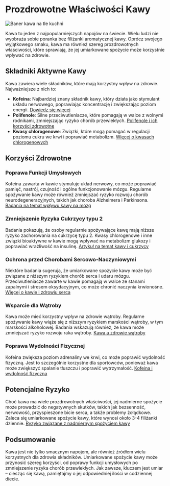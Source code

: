 # Prozdrowotne Właściwości Kawy

![Baner kawa na tle kuchni](/coffee_baner.jpg)

Kawa to jeden z najpopularniejszych napojów na świecie. Wielu ludzi nie wyobraża sobie poranka bez filiżanki aromatycznej kawy. Oprócz swojego wyjątkowego smaku, kawa ma również szereg prozdrowotnych właściwości, które sprawiają, że jej umiarkowane spożycie może korzystnie wpływać na zdrowie.

## Składniki Aktywne Kawy

Kawa zawiera wiele składników, które mają korzystny wpływ na zdrowie. Najważniejsze z nich to:

- **Kofeina**: Najbardziej znany składnik kawy, który działa jako stymulant układu nerwowego, poprawiając koncentrację i zwiększając poziom energii. [Dowiedz się więcej](https://pl.wikipedia.org/wiki/Kofeina)
- **Polifenole**: Silne przeciwutleniacze, które pomagają w walce z wolnymi rodnikami, zmniejszając ryzyko chorób przewlekłych. [Polifenole i ich korzyści zdrowotne](https://www.ncbi.nlm.nih.gov/pmc/articles/PMC2835915/)
- **Kwasy chlorogenowe**: Związki, które mogą pomagać w regulacji poziomu cukru we krwi i poprawiać metabolizm. [Więcej o kwasach chlorogenowych](https://pubmed.ncbi.nlm.nih.gov/17498522/)

## Korzyści Zdrowotne

### Poprawa Funkcji Umysłowych

Kofeina zawarta w kawie stymuluje układ nerwowy, co może poprawiać pamięć, nastrój, czujność i ogólne funkcjonowanie mózgu. Regularne spożywanie kawy może również zmniejszać ryzyko rozwoju chorób neurodegeneracyjnych, takich jak choroba Alzheimera i Parkinsona. [Badania na temat wpływu kawy na mózg](https://www.ncbi.nlm.nih.gov/pmc/articles/PMC5449130/)

### Zmniejszenie Ryzyka Cukrzycy typu 2

Badania pokazują, że osoby regularnie spożywające kawę mają niższe ryzyko zachorowania na cukrzycę typu 2. Kwasy chlorogenowe i inne związki bioaktywne w kawie mogą wpływać na metabolizm glukozy i poprawiać wrażliwość na insulinę. [Artykuł na temat kawy i cukrzycy](https://www.ncbi.nlm.nih.gov/pmc/articles/PMC3949291/)

### Ochrona przed Chorobami Sercowo-Naczyniowymi

Niektóre badania sugerują, że umiarkowane spożycie kawy może być związane z niższym ryzykiem chorób serca i udaru mózgu. Przeciwutleniacze zawarte w kawie pomagają w walce ze stanami zapalnymi i stresem oksydacyjnym, co może chronić naczynia krwionośne. [Więcej o kawie i zdrowiu serca](https://www.ncbi.nlm.nih.gov/pmc/articles/PMC5985149/)

### Wsparcie dla Wątroby

Kawa może mieć korzystny wpływ na zdrowie wątroby. Regularne spożywanie kawy wiąże się z niższym ryzykiem marskości wątroby, w tym marskości alkoholowej. Badania wskazują również, że kawa może zmniejszać ryzyko rozwoju raka wątroby. [Kawa a zdrowie wątroby](https://www.ncbi.nlm.nih.gov/pmc/articles/PMC5440772/)

### Poprawa Wydolności Fizycznej

Kofeina zwiększa poziom adrenaliny we krwi, co może poprawić wydolność fizyczną. Jest to szczególnie korzystne dla sportowców, ponieważ kawa może zwiększyć spalanie tłuszczu i poprawić wytrzymałość. [Kofeina i wydolność fizyczna](https://www.ncbi.nlm.nih.gov/pmc/articles/PMC6347691/)

## Potencjalne Ryzyko

Choć kawa ma wiele prozdrowotnych właściwości, jej nadmierne spożycie może prowadzić do negatywnych skutków, takich jak bezsenność, nerwowość, przyspieszone bicie serca, a także problemy żołądkowe. Zaleca się umiarkowane spożycie kawy, które wynosi około 3-4 filiżanki dziennie. [Ryzyko związane z nadmiernym spożyciem kawy](https://www.ncbi.nlm.nih.gov/pmc/articles/PMC4462046/)

## Podsumowanie

Kawa jest nie tylko smacznym napojem, ale również źródłem wielu korzystnych dla zdrowia składników. Umiarkowane spożycie kawy może przynosić szereg korzyści, od poprawy funkcji umysłowych po zmniejszenie ryzyka chorób przewlekłych. Jak zawsze, kluczem jest umiar – ciesząc się kawą, pamiętajmy o jej odpowiedniej ilości w codziennej diecie.
